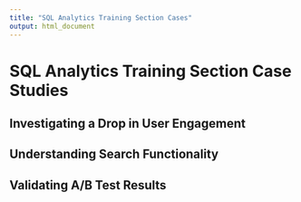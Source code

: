 ```yaml
---
title: "SQL Analytics Training Section Cases"
output: html_document
---
```


# SQL Analytics Training Section Case Studies

## Investigating a Drop in User Engagement

## Understanding Search Functionality

## Validating A/B Test Results


```r

```

